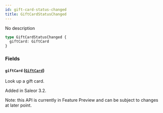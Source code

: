 ```yaml
---
id: gift-card-status-changed
title: GiftCardStatusChanged
---
```



No description

```graphql
type GiftCardStatusChanged {
  giftCard: GiftCard
}
```


### Fields

#### `giftCard` ([`GiftCard`](../../../developer/api-reference/objects/gift-card))

Look up a gift card.

Added in Saleor 3.2.

Note: this API is currently in Feature Preview and can be subject to changes at later point.




